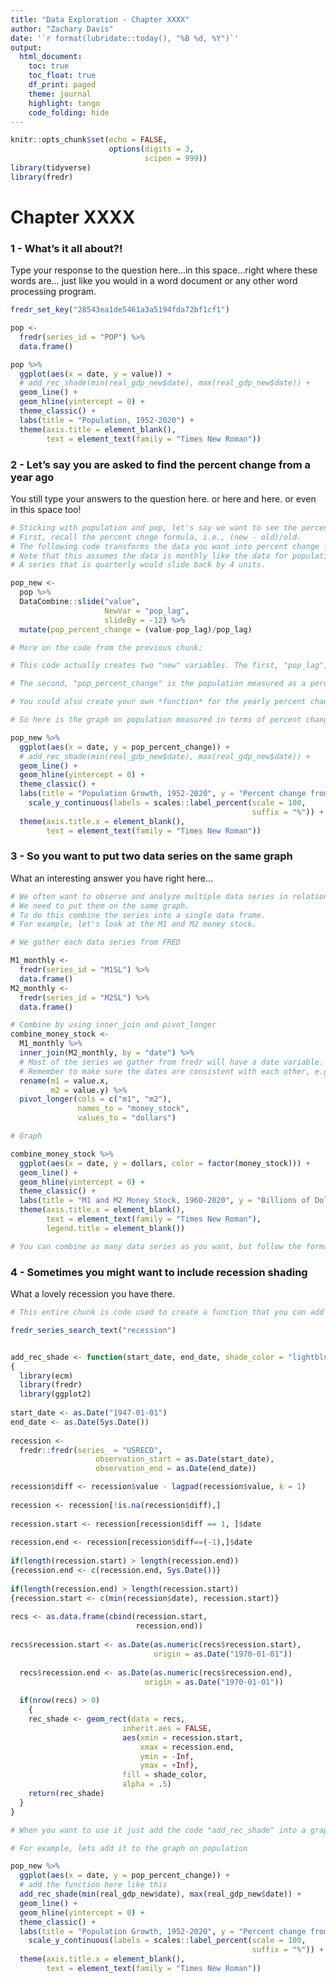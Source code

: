 ```yaml
---
title: "Data Exploration - Chapter XXXX"
author: "Zachary Davis"
date: '`r format(lubridate::today(), "%B %d, %Y")`'
output: 
  html_document:
    toc: true
    toc_float: true
    df_print: paged
    theme: journal
    highlight: tango
    code_folding: hide
---
```


```r

knitr::opts_chunk$set(echo = FALSE, 
                      options(digits = 3, 
                              scipen = 999))
library(tidyverse)
library(fredr)

```

# Chapter XXXX 

### 1 - What's it all about?!

Type your response to the question here...in this space...right where these words are... just like you would in a word document or any other word processing program.

```r

fredr_set_key("28543ea1de5461a3a5194fda72bf1cf1")

```

```r

pop <- 
  fredr(series_id = "POP") %>% 
  data.frame()

```

```r

pop %>% 
  ggplot(aes(x = date, y = value)) +
  # add_rec_shade(min(real_gdp_new$date), max(real_gdp_new$date)) +
  geom_line() +
  geom_hline(yintercept = 0) +
  theme_classic() +
  labs(title = "Population, 1952-2020") +
  theme(axis.title = element_blank(),
        text = element_text(family = "Times New Roman"))

```

### 2 - Let's say you are asked to find the percent change from a year ago

You still type your answers to the question here. or here and here. or even in this space too!

```r
# Sticking with population and pop, let's say we want to see the percent change from a year ago of the population. 
# First, recall the percent chnge formula, i.e., (new - old)/old.
# The following code transforms the data you want into percent change from a year ago (assuming the data is monthly)
# Note that this assumes the data is monthly like the data for population. This is why the "slideBy" code is 12.
# A series that is quarterly would slide back by 4 units.

pop_new <-
  pop %>% 
  DataCombine::slide("value", 
                     NewVar = "pop_lag", 
                     slideBy = -12) %>% 
  mutate(pop_percent_change = (value-pop_lag)/pop_lag)
```

```r
# More on the code from the previous chunk:

# This code actually creates two "new" variables. The first, "pop_lag", is the population data lagged by some period of time---in this case it is one year (or 12 months).

# The second, "pop_percent_change" is the population measured as a percent change from a year ago.

# You could also create your own *function* for the yearly percent change---to simplify the process going forward---but I will leave this to you to figure out. For now, you can always copy and paste this code.
```

```r
# So here is the graph on population measured in terms of percent change from a year ago. 

pop_new %>% 
  ggplot(aes(x = date, y = pop_percent_change)) +
  # add_rec_shade(min(real_gdp_new$date), max(real_gdp_new$date)) +
  geom_line() +
  geom_hline(yintercept = 0) +
  theme_classic() +
  labs(title = "Population Growth, 1952-2020", y = "Percent change from a year ago") +
    scale_y_continuous(labels = scales::label_percent(scale = 100,
                                                      suffix = "%")) +
  theme(axis.title.x = element_blank(),
        text = element_text(family = "Times New Roman"))
```

### 3 - So you want to put two data series on the same graph

What an interesting answer you have right here...

```r
# We often want to observe and analyze multiple data series in relation to one another. 
# We need to put them on the same graph. 
# To do this combine the series into a single data frame.
# For example, let's look at the M1 and M2 money stock.

# We gather each data series from FRED

M1_monthly <- 
  fredr(series_id = "M1SL") %>% 
  data.frame()
M2_monthly <- 
  fredr(series_id = "M2SL") %>% 
  data.frame()

# Combine by using inner_join and pivot_longer
combine_money_stock <- 
  M1_monthly %>% 
  inner_join(M2_monthly, by = "date") %>% 
  # Most of the series we gather from fredr will have a date variable.
  # Remember to make sure the dates are consistent with each other, e.g., each series you combine should have the same units of measurement.
  rename(m1 = value.x,
         m2 = value.y) %>% 
  pivot_longer(cols = c("m1", "m2"),
               names_to = "money_stock",
               values_to = "dollars")

# Graph

combine_money_stock %>% 
  ggplot(aes(x = date, y = dollars, color = factor(money_stock))) +
  geom_line() +
  geom_hline(yintercept = 0) +
  theme_classic() +
  labs(title = "M1 and M2 Money Stock, 1960-2020", y = "Billions of Dollars") +
  theme(axis.title.x = element_blank(),
        text = element_text(family = "Times New Roman"), 
        legend.title = element_blank())

# You can combine as many data series as you want, but follow the format shown above.
```

### 4 - Sometimes you might want to include recession shading

What a lovely recession you have there.

```r
# This entire chunk is code used to create a function that you can add to a graph so it highlights when a recession begins and ends. 

fredr_series_search_text("recession")


add_rec_shade <- function(start_date, end_date, shade_color = "lightblue")
{
  library(ecm)
  library(fredr)
  library(ggplot2)
  
start_date <- as.Date("1947-01-01")
end_date <- as.Date(Sys.Date())
  
recession <- 
  fredr::fredr(series_ = "USRECD", 
                   observation_start = as.Date(start_date),
                   observation_end = as.Date(end_date))

recession$diff <- recession$value - lagpad(recession$value, k = 1)
  
recession <- recession[!is.na(recession$diff),]
  
recession.start <- recession[recession$diff == 1, ]$date
  
recession.end <- recession[recession$diff==(-1),]$date
  
if(length(recession.start) > length(recession.end))
{recession.end <- c(recession.end, Sys.Date())}
  
if(length(recession.end) > length(recession.start))
{recession.start <- c(min(recession$date), recession.start)}
  
recs <- as.data.frame(cbind(recession.start,
                            recession.end))
  
recs$recession.start <- as.Date(as.numeric(recs$recession.start), 
                                origin = as.Date("1970-01-01"))
  
  recs$recession.end <- as.Date(as.numeric(recs$recession.end), 
                              origin = as.Date("1970-01-01"))
  
  if(nrow(recs) > 0)
    {
    rec_shade <- geom_rect(data = recs, 
                         inherit.aes = FALSE,
                         aes(xmin = recession.start, 
                             xmax = recession.end,
                             ymin = -Inf, 
                             ymax = +Inf),
                         fill = shade_color, 
                         alpha = .5)
    return(rec_shade)
  }
}
```

```r
# When you want to use it just add the code "add_rec_shade" into a graphing chunk

# For example, lets add it to the graph on population

pop_new %>% 
  ggplot(aes(x = date, y = pop_percent_change)) +
  # add the function here like this
  add_rec_shade(min(real_gdp_new$date), max(real_gdp_new$date)) +
  geom_line() +
  geom_hline(yintercept = 0) +
  theme_classic() +
  labs(title = "Population Growth, 1952-2020", y = "Percent change from a year ago") +
    scale_y_continuous(labels = scales::label_percent(scale = 100,
                                                      suffix = "%")) +
  theme(axis.title.x = element_blank(),
        text = element_text(family = "Times New Roman"))
```

